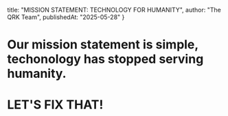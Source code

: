   title: "MISSION STATEMENT: TECHNOLOGY FOR HUMANITY",
  author: "The QRK Team",
  publishedAt: "2025-05-28"
}

# Our mission statement is simple, techonology has stopped serving humanity.

# LET'S FIX THAT!
